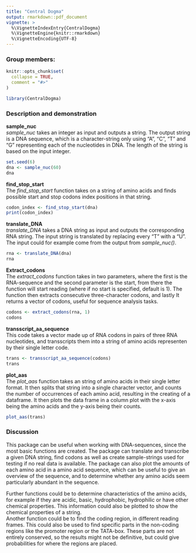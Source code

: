```yaml
---
title: "Central Dogma"
output: rmarkdown::pdf_document
vignette: >
  %\VignetteIndexEntry{CentralDogma}
  %\VignetteEngine{knitr::rmarkdown}
  %\VignetteEncoding{UTF-8}
---
```


### Group members:

\begin{minipage}{0.45\textwidth}
s225049: Ida Sofie Goldschmidt\\
s225074: Annekatrine Kirketerp-Møller\\
s225051: Emil August Dissing Berntsen\\
\end{minipage}
\hfill
\begin{minipage}{0.45\textwidth}
s224974: Rasmus Kamp\\
s215109: Rolf Larsen\\
\end{minipage}

```r
knitr::opts_chunk$set(
  collapse = TRUE,
  comment = "#>"
)
```

```r
library(CentralDogma)
```

### Description and demonstration

**sample_nuc**\
*sample_nuc* takes an integer as input and outputs a string. The output string is a DNA sequence, which is a character-string only using "A", "C", "T" and "G" representing each of the nucleotides in DNA. The length of the string is based on the input integer.

```r
set.seed(6)
dna <- sample_nuc(60)
dna
```

**find_stop_start**\
The *find_stop_start* function takes on a string of amino acids and finds possible start and stop codons index positions in that string.
```r
codon_index <- find_stop_start(dna)
print(codon_index)
```

**translate_DNA\
***translate_DNA* takes a DNA string as input and outputs the corresponding RNA string. The input string is translated by replacing every "T" with a "U". The input could for example come from the output from *sample_nuc()*.
```r
rna <- translate_DNA(dna)
rna
```

**Extract_codons**\
The *extract_codons* function takes in two parameters, where the first is the RNA-sequence and the second parameter is the start, from there the function will start reading (where if no start is specified, default is 1). The function then extracts consecutive three-character codons, and lastly It returns a vector of codons, useful for sequence analysis tasks.
```r
codons <- extract_codons(rna, 1)
codons
```

**transscript_aa_sequence**\
This code takes a vector made up of RNA codons in pairs of three RNA nucleotides, and transscripts them into a string of amino acids representen by their single letter code.
```r
trans <- transscript_aa_sequence(codons)
trans
```

**plot_aas**\
The *plot_aas* function takes an string of amino acids in their single letter format. It then splits that string into a single character vector, and counts the number of occurrences of each amino acid, resulting in the creating of a dataframe. It then plots the data frame in a column plot with the x-axis being the amino acids and the y-axis being their counts.

```r
plot_aas(trans)
```

### Discussion

This package can be useful when working with DNA-sequences, since the most basic functions are created. The package can translate and transcribe a given DNA string, find codons as well as create sample-strings used for testing if no real data is available. The package can also plot the amounts of each amino acid in a amino acid sequence, which can be useful to give an overview of the sequence, and to determine whether any amino acids seem particularly abundant in the sequence.

Further functions could be to determine characteristics of the amino acids, for example if they are acidic, basic, hydrophobic, hydrophilic or have other chemical properties. This information could also be plotted to show the chemical properties of a string.\
Another function could be to find the coding region, in different reading frames. This could also be used to find specific parts in the non-coding regions like the promoter region or the TATA-box. These parts are not entirely conserved, so the results might not be definitive, but could give probabilities for where the regions are placed.
